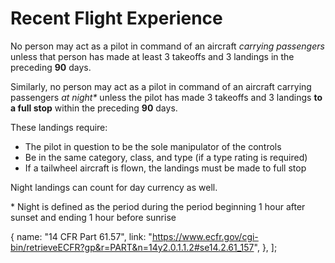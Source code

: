 

# Recent Flight Experience

No person may act as a pilot in command of an aircraft _carrying passengers_ unless that person has made at least
3 takeoffs and 3 landings in the preceding **90** days.

Similarly, no person may act as a pilot in command of an aircraft carrying passengers _at night\*_ unless the pilot
has made 3 takeoffs and 3 landings **to a full stop** within the preceding **90** days.

These landings require:

- The pilot in question to be the sole manipulator of the controls
- Be in the same category, class, and type (if a type rating is required)
- If a tailwheel aircraft is flown, the landings must be made to full stop

Night landings can count for day currency as well.

<Footnotes>
  * Night is defined as the period during the period beginning 1 hour after
  sunset and ending 1 hour before sunrise
</Footnotes>

  {
    name: "14 CFR Part 61.57",
    link: "https://www.ecfr.gov/cgi-bin/retrieveECFR?gp&r=PART&n=14y2.0.1.1.2#se14.2.61_157",
  },
];
